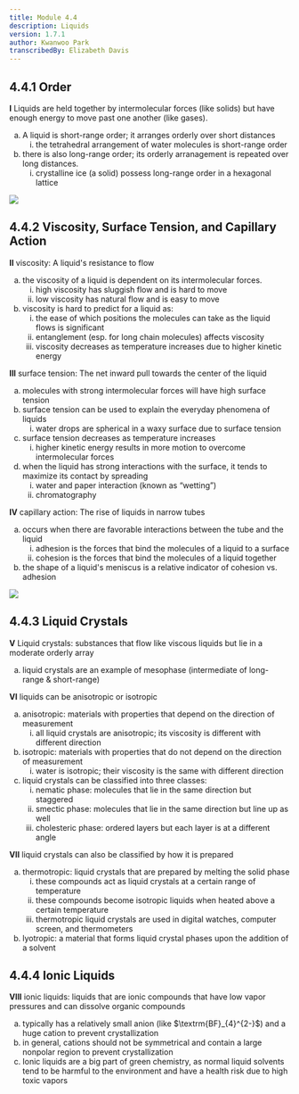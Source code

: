 ```yaml
---
title: Module 4.4
description: Liquids
version: 1.7.1
author: Kwanwoo Park
transcribedBy: Elizabeth Davis
---
```


## 4.4.1 Order

**I** Liquids are held together by intermolecular forces (like solids) but have enough energy to move
past one another (like gases).

<ol type="a">
  <li>
    A liquid is short-range order; it arranges orderly over short distances
    <ol type="i">
      <li>
        the tetrahedral arrangement of water molecules is short-range order
      </li>
    </ol>
  </li>
  <li>
    there is also long-range order; its orderly arranagement is repeated over
    long distances.
    <ol type="i">
      <li>
        crystalline ice (a solid) possess long-range order in a hexagonal
        lattice
      </li>
    </ol>
  </li>
</ol>
<img src="https://i.imgur.com/LLHpmeK.png" />

## 4.4.2 Viscosity, Surface Tension, and Capillary Action

**II** viscosity: A liquid's resistance to flow

<ol type="a">
  <li>
    the viscosity of a liquid is dependent on its intermolecular forces.
    <ol type="i">
      <li>high viscosity has sluggish flow and is hard to move</li>
      <li>low viscosity has natural flow and is easy to move</li>
    </ol>
  </li>
  <li>
    viscosity is hard to predict for a liquid as:
    <ol type="i">
      <li>
        the ease of which positions the molecules can take as the liquid flows
        is significant
      </li>
      <li>entanglement (esp. for long chain molecules) affects viscosity</li>
      <li>
        viscosity decreases as temperature increases due to higher kinetic
        energy
      </li>
    </ol>
  </li>
</ol>

**III** surface tension: The net inward pull towards the center of the liquid

<ol type="a">
  <li>
    molecules with strong intermolecular forces will have high surface tension
  </li>
  <li>
    surface tension can be used to explain the everyday phenomena of liquids
    <ol type="i">
      <li>
        water drops are spherical in a waxy surface due to surface tension
      </li>
    </ol>
  </li>
  <li>
    surface tension decreases as temperature increases
    <ol type="i">
      <li>
        higher kinetic energy results in more motion to overcome intermolecular
        forces
      </li>
    </ol>
  </li>
  <li>
    when the liquid has strong interactions with the surface, it tends to
    maximize its contact by spreading
    <ol type="i">
      <li>water and paper interaction (known as “wetting”)</li>
      <li>chromatography</li>
    </ol>
  </li>
</ol>

**IV** capillary action: The rise of liquids in narrow tubes

<ol type="a">
  <li>
    occurs when there are favorable interactions between the tube and the liquid
    <ol type="i">
      <li>
        adhesion is the forces that bind the molecules of a liquid to a surface
      </li>
      <li>
        cohesion is the forces that bind the molecules of a liquid together
      </li>
    </ol>
  </li>
  <li>
    the shape of a liquid's meniscus is a relative indicator of cohesion vs.
    adhesion
  </li>
</ol>

<img src="https://i.imgur.com/vnBLQrq.png" />

## 4.4.3 Liquid Crystals

**V** Liquid crystals: substances that flow like viscous liquids but lie in a moderate orderly array

<ol type="a">
  <li>
    liquid crystals are an example of mesophase (intermediate of long-range &
    short-range)
  </li>
</ol>

**VI** liquids can be anisotropic or isotropic

<ol type="a">
  <li>
    anisotropic: materials with properties that depend on the direction of
    measurement
    <ol type="i">
      <li>
        all liquid crystals are anisotropic; its viscosity is different with
        different direction
      </li>
    </ol>
  </li>
  <li>
    isotropic: materials with properties that do not depend on the direction of
    measurement
    <ol type="i">
      <li>
        water is isotropic; their viscosity is the same with different direction
      </li>
    </ol>
  </li>
  <li>
    liquid crystals can be classified into three classes:
    <ol type="i">
      <li>
        nematic phase: molecules that lie in the same direction but staggered
      </li>
      <li>
        smectic phase: molecules that lie in the same direction but line up as
        well
      </li>
      <li>
        cholesteric phase: ordered layers but each layer is at a different angle
      </li>
    </ol>
  </li>
</ol>

**VII** liquid crystals can also be classified by how it is prepared

<ol type="a">
  <li>
    thermotropic: liquid crystals that are prepared by melting the solid phase
    <ol type="i">
      <li>
        these compounds act as liquid crystals at a certain range of temperature
      </li>
      <li>
        these compounds become isotropic liquids when heated above a certain
        temperature
      </li>
      <li>
        thermotropic liquid crystals are used in digital watches, computer
        screen, and thermometers
      </li>
    </ol>
  </li>
  <li>
    lyotropic: a material that forms liquid crystal phases upon the addition of
    a solvent
  </li>
</ol>

## 4.4.4 Ionic Liquids

**VIII** ionic liquids: liquids that are ionic compounds that have low vapor pressures and can dissolve
organic compounds

<ol type="a">
  <li>
    typically has a relatively small anion (like $\textrm{BF}_{4}^{2-}$) and a huge cation to prevent crystallization
  </li>
  <li>
    in general, cations should not be symmetrical and contain a large nonpolar region to prevent crystallization
  </li>
  <li>
    Ionic liquids are a big part of green chemistry, as normal liquid solvents tend to be harmful to the environment and have a health risk due to high toxic vapors
  </li>
</ol>
